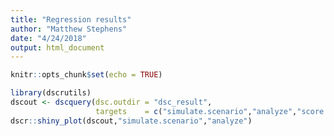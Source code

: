 ```yaml
---
title: "Regression results"
author: "Matthew Stephens"
date: "4/24/2018"
output: html_document
---
```


```r
knitr::opts_chunk$set(echo = TRUE)
```

```r
library(dscrutils)
dscout <- dscquery(dsc.outdir = "dsc_result",
                   targets    = c("simulate.scenario","analyze","score.pred_err","score.coef_err"))
dscr::shiny_plot(dscout,"simulate.scenario","analyze")
```

